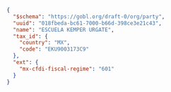 ```json
{
  "$schema": "https://gobl.org/draft-0/org/party",
  "uuid": "018fbeda-bc61-7000-b66d-398ce3e21c43",
  "name": "ESCUELA KEMPER URGATE",
  "tax_id": {
    "country": "MX",
    "code": "EKU9003173C9"
  },
  "ext": {
    "mx-cfdi-fiscal-regime": "601"
  }
}
```